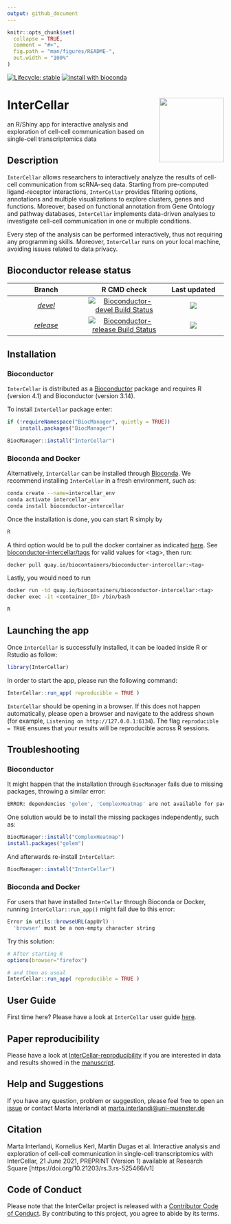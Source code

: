 ```yaml
---
output: github_document
---
```


<!-- README.md is generated from README.Rmd. Please edit that file -->

```r
knitr::opts_chunk$set(
  collapse = TRUE,
  comment = "#>",
  fig.path = "man/figures/README-",
  out.width = "100%"
)
```



<!-- badges: start -->
[![Lifecycle: stable](https://img.shields.io/badge/lifecycle-stable-brightgreen.svg)](https://lifecycle.r-lib.org/articles/stages.html#stable)
[![install with bioconda](https://img.shields.io/badge/install%20with-bioconda-brightgreen.svg?style=flat)](http://bioconda.github.io/recipes/bioconductor-intercellar/README.html)

<!-- badges: end -->

# InterCellar <img src="inst/app/www/logo_lowres.png" align="right" alt="" width="150" />

an R/Shiny app for interactive analysis and exploration of cell-cell communication based on 
single-cell transcriptomics data


 
## Description

`InterCellar` allows researchers to interactively analyze the results
of cell-cell communication from scRNA-seq data. Starting from pre-computed ligand-receptor
interactions, `InterCellar` provides filtering options, annotations and multiple visualizations
to explore clusters, genes and functions. Moreover, based on functional annotation from Gene 
Ontology and pathway databases, `InterCellar` implements data-driven analyses to investigate
cell-cell communication in one or multiple conditions.

Every step of the analysis can be
performed interactively, thus not requiring any programming skills. Moreover,
`InterCellar` runs on your local machine, avoiding issues related to data privacy.

## Bioconductor release status

|      Branch      |    R CMD check   | Last updated |
|:----------------:|:----------------:|:------------:|
| [_devel_](http://bioconductor.org/packages/devel/bioc/html/InterCellar.html) | [![Bioconductor-devel Build Status](http://bioconductor.org/shields/build/devel/bioc/InterCellar.svg)](http://bioconductor.org/checkResults/devel/bioc-LATEST/InterCellar) | ![](http://bioconductor.org/shields/lastcommit/devel/bioc/InterCellar.svg) |
| [_release_](http://bioconductor.org/packages/release/bioc/html/InterCellar.html) | [![Bioconductor-release Build Status](http://bioconductor.org/shields/build/release/bioc/InterCellar.svg)](http://bioconductor.org/checkResults/release/bioc-LATEST/InterCellar) | ![](http://bioconductor.org/shields/lastcommit/release/bioc/InterCellar.svg) |


## Installation

### Bioconductor

`InterCellar` is distributed as a [Bioconductor](https://www.bioconductor.org/) package and requires R (version 4.1) and Bioconductor (version 3.14).

To install `InterCellar` package enter:

```r
if (!requireNamespace("BiocManager", quietly = TRUE))
    install.packages("BiocManager")

BiocManager::install("InterCellar")
```

### Bioconda and Docker

Alternatively, `InterCellar` can be installed through [Bioconda](https://bioconda.github.io/recipes/bioconductor-intercellar/README.html). We recommend installing `InterCellar` in a fresh environment, such as:

```bash
conda create --name=intercellar_env 
conda activate intercellar_env
conda install bioconductor-intercellar
```

Once the installation is done, you can start R simply by 
 
```bash
R
```

A third option would be to pull the docker container as indicated [here](https://bioconda.github.io/recipes/bioconductor-intercellar/README.html). See [bioconductor-intercellar/tags](https://quay.io/repository/biocontainers/bioconductor-intercellar?tab=tags) for valid values for \<tag\>, then run:

```bash
docker pull quay.io/biocontainers/bioconductor-intercellar:<tag>
```

Lastly, you would need to run

```bash
docker run -td quay.io/biocontainers/bioconductor-intercellar:<tag>
docker exec -it <container_ID> /bin/bash

R
```


## Launching the app

Once `InterCellar` is successfully installed, it can be loaded inside R or Rstudio as follow:

```r
library(InterCellar)
```

In order to start the app, please run the following command:

```r
InterCellar::run_app( reproducible = TRUE )
```

`InterCellar` should be opening in a browser. If this does not happen automatically, 
please open a browser and navigate to the address shown (for example, `Listening on http://127.0.0.1:6134`). The flag `reproducible = TRUE` ensures that your results will
be reproducible across R sessions.

## Troubleshooting

### Bioconductor

It might happen that the installation through `BiocManager` fails due to missing packages, throwing a similar error:

```bash
ERROR: dependencies 'golem', 'ComplexHeatmap' are not available for package 'InterCellar' 
```

One solution would be to install the missing packages independently, such as:

```r
BiocManager::install("ComplexHeatmap")
install.packages("golem")
```

And afterwards re-install `InterCellar`:

```r
BiocManager::install("InterCellar")
```

### Bioconda and Docker

For users that have installed `InterCellar` through Bioconda or Docker, running `InterCellar::run_app()` might fail due to this error:

```r
Error in utils::browseURL(appUrl) : 
  'browser' must be a non-empty character string
```

Try this solution:

```r
# After starting R
options(browser="firefox")

# and then as usual
InterCellar::run_app( reproducible = TRUE )
```

## User Guide

First time here? Please have a look at `InterCellar` user guide [here](http://bioconductor.org/packages/devel/bioc/vignettes/InterCellar/inst/doc/user_guide.html).

## Paper reproducibility

Please have a look at [InterCellar-reproducibility](https://github.com/martaint/InterCellar-reproducibility) if you are interested in data and results showed in the [manuscript](https://www.researchsquare.com/article/rs-525466/v1).

## Help and Suggestions

If you have any question, problem or suggestion, please feel free to open an [issue](https://github.com/martaint/InterCellar/issues) or contact Marta Interlandi at [marta.interlandi@uni-muenster.de](mailto:marta.interlandi@uni-muenster.de)

## Citation

Marta Interlandi, Kornelius Kerl, Martin Dugas et al. Interactive analysis and exploration of cell-cell communication in single-cell transcriptomics with InterCellar, 21 June 2021, PREPRINT (Version 1) available at Research Square [https://doi.org/10.21203/rs.3.rs-525466/v1]

## Code of Conduct
  
  Please note that the InterCellar project is released with a [Contributor Code of Conduct](https://contributor-covenant.org/version/2/0/CODE_OF_CONDUCT.html). By contributing to this project, you agree to abide by its terms.
